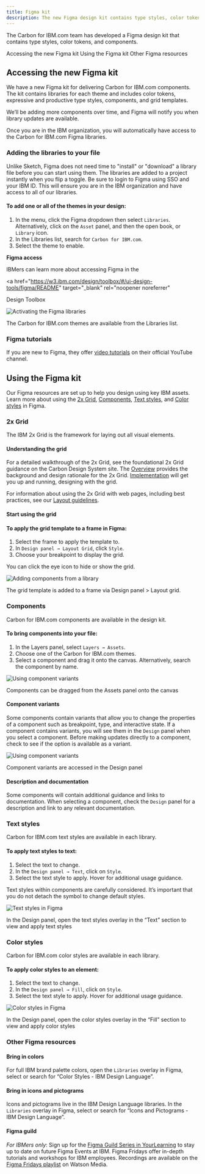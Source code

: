 ```yaml
---
title: Figma kit
description: The new Figma design kit contains type styles, color tokens, and components.
---
```


<PageDescription>

The Carbon for IBM.com team has developed a Figma design kit that contains
type styles, color tokens, and components.

</PageDescription>

<AnchorLinks>

<AnchorLink>Accessing the new Figma kit</AnchorLink>
<AnchorLink>Using the Figma kit</AnchorLink>
<AnchorLink>Other Figma resources</AnchorLink>

</AnchorLinks>

## Accessing the new Figma kit

<Row>
<Column  colLg={8} colMd={8} colSm={4}>

We have a new Figma kit for delivering Carbon for IBM.com components. The kit contains libraries for each theme and includes color tokens, expressive and productive type styles, components, and grid templates.

We’ll be adding more components over time, and Figma will notify you when library updates are available.

Once you are in the IBM organization, you will automatically have access to the Carbon for IBM.com Figma libraries.

### Adding the libraries to your file

Unlike Sketch, Figma does not need time to "install" or "download" a library file before you can start using them. The libraries are added to a project instantly when you flip a toggle. Be sure to login to Figma using SSO and your IBM ID. This will ensure you are in the IBM organization and have access to all of our libraries.

#### To add one or all of the themes in your design:

1. In the menu, click the Figma dropdown then select `Libraries`. Alternatively, click on the `Asset` panel, and then the open book, or `Library` icon.
2. In the Libraries list, search for `Carbon for IBM.com`.
3. Select the theme to enable.

</Column>
<Column colMd={2} colLg={3} offsetMd={1} offsetLg={1}>
  <Aside>

**Figma access**

IBMers can learn more about accessing Figma in the

<a
  href="https://w3.ibm.com/design/toolbox/#/ui-design-tools/figma/README"
  target="_blank"
  rel="noopener noreferrer"
>
  Design Toolbox
</a>

  </Aside>
</Column>

</Row>

<Column  colLg={12} colMd={8} colSm={4}>

![Activating the Figma libraries](../../images/get-started/Designing_Libraries_Figma.gif)

<Caption>
  The Carbon for IBM.com themes are available from the Libraries list.
</Caption>

</Column>

### Figma tutorials

If you are new to Figma, they offer <a href="https://www.youtube.com/c/Figmadesign/playlists?view=50&sort=dd&shelf_id=3" target="_blank" rel="noopener noreferrer">video tutorials</a> on their official YouTube channel.

## Using the Figma kit

Our Figma resources are set up to help you design using key IBM assets. Learn more about using the [2x Grid](#2x-grid), [Components](#components), [Text styles](#text-styles), and [Color styles](#color-styles) in Figma.

### 2x Grid

The IBM 2x Grid is the framework for laying out all visual elements.

#### Understanding the grid

For a detailed walkthrough of the 2x Grid, see the foundational 2x Grid guidance on the Carbon Design System site. The [Overview](https://www.carbondesignsystem.com/guidelines/2x-grid/overview) provides the background and design rationale for the 2x Grid. [Implementation](https://www.carbondesignsystem.com/guidelines/2x-grid/implementation) will get you up and running, designing with the grid.

For information about using the 2x Grid with web pages, including best practices, see our [Layout guidelines](../guidelines/layout).

#### Start using the grid

#### To apply the grid template to a frame in Figma:

1. Select the frame to apply the template to.
2. In `Design panel → Layout Grid`, click `Style`.
3. Choose your breakpoint to display the grid.

You can click the eye icon to hide or show the grid.

<Column  colLg={12} colMd={8} colSm={4}>

![Adding components from a library](../../images/get-started/Designing_Grid_Figma.gif)

<Caption>
  The grid template is added to a frame via Design panel > Layout grid.
</Caption>

</Column>

### Components

Carbon for IBM.com components are available in the design kit.

#### To bring components into your file:

1. In the Layers panel, select `Layers → Assets`.
2. Choose one of the Carbon for IBM.com themes.
3. Select a component and drag it onto the canvas. Alternatively, search the component by name.

<Column  colLg={12} colMd={8} colSm={4}>

![Using component variants](../../images/get-started/Designing_Components_Figma.gif)

<Caption>
  Components can be dragged from the Assets panel onto the canvas
</Caption>

</Column>

#### Component variants

Some components contain variants that allow you to change the properties of a component such as breakpoint, type, and interactive state. If a component contains variants, you will see them in the `Design` panel when you select a component. Before making updates directly to a component, check to see if the option is available as a variant.

![Using component variants](../../images/get-started/Designing_Component_Variants_Figma.gif)

<Caption>Component variants are accessed in the Design panel</Caption>

#### Description and documentation

Some components will contain additional guidance and links to documentation. When selecting a component, check the `Design` panel for a description and link to any relevant documentation.

### Text styles

Carbon for IBM.com text styles are available in each library.

#### To apply text styles to text:

1. Select the text to change.
2. In the `Design panel → Text`, click on `Style`.
3. Select the text style to apply. Hover for additional usage guidance.

Text styles within components are carefully considered. It’s important that you do not detach the symbol to change default styles.

<Column  colLg={12} colMd={8} colSm={4}>

![Text styles in Figma](../../images/get-started/Designing_Text_Styles_Figma.jpg)

<Caption>
  In the Design panel, open the text styles overlay in the “Text” section to
  view and apply text styles
</Caption>

</Column>

### Color styles

Carbon for IBM.com color styles are available in each library.

#### To apply color styles to an element:

1. Select the text to change.
2. In the `Design panel → Fill`, click on `Style`.
3. Select the text style to apply. Hover for additional usage guidance.

<Column  colLg={12} colMd={8} colSm={4}>

![Color styles in Figma](../../images/get-started/Designing_Color_Styles_Figma.jpg)

<Caption>
  In the Design panel, open the color styles overlay in the “Fill” section to
  view and apply color styles
</Caption>

</Column>

### Other Figma resources

#### Bring in colors

For full IBM brand palette colors, open the `Libraries` overlay in Figma, select or search for “Color Styles - IBM Design Language”.

#### Bring in icons and pictograms

Icons and pictograms live in the IBM Design Language libraries. In the `Libraries` overlay in Figma, select or search for “Icons and Pictograms - IBM Design Language”.

#### Figma guild

_For IBMers only_: Sign up for the <a href="https://ec.yourlearning.ibm.com/w3/series/10200299" target="_blank" rel="noopener noreferrer">Figma Guild Series in YourLearning</a> to stay up to date on future Figma Events at IBM. Figma Fridays offer in-depth tutorials and workshops for IBM employees. Recordings are available on the <a href="https://secure.video.ibm.com/channel/23570833/playlist/641336" target="_blank" rel="noopener noreferrer">Figma Fridays playlist</a> on Watson Media.
